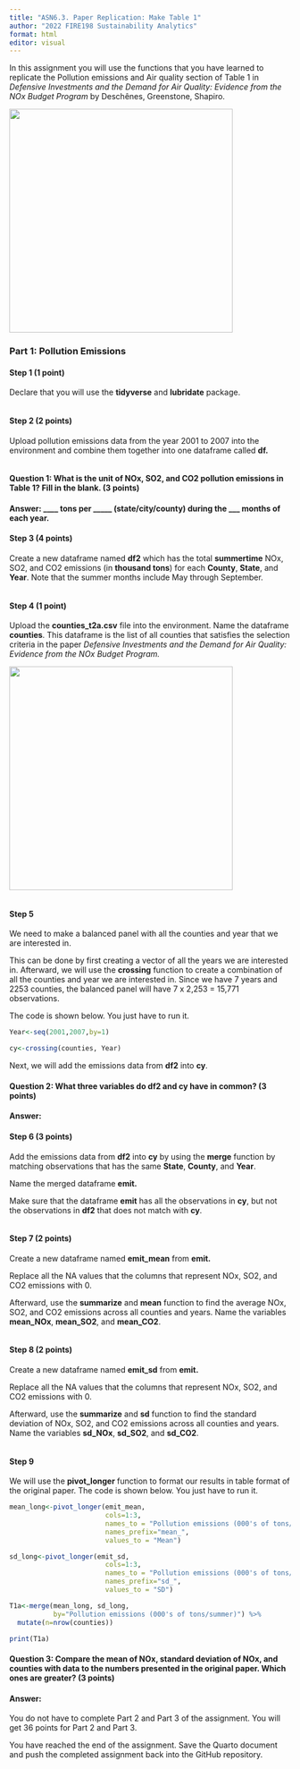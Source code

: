 ```yaml
---
title: "ASN6.3. Paper Replication: Make Table 1"
author: "2022 FIRE198 Sustainability Analytics"
format: html
editor: visual
---
```


In this assignment you will use the functions that you have learned to replicate the Pollution emissions and Air quality section of Table 1 in *Defensive Investments and the Demand for Air Quality: Evidence from the NOx Budget Program* by Deschênes, Greenstone, Shapiro.

![](T1.PNG){fig-align="center" width="400"}

### Part 1: Pollution Emissions

#### Step 1 (1 point)

Declare that you will use the **tidyverse** and **lubridate** package.

```r

```

#### Step 2 (2 points)

Upload pollution emissions data from the year 2001 to 2007 into the environment and combine them together into one dataframe called **df.**

```r

```

#### Question 1: What is the unit of NOx, SO2, and CO2 pollution emissions in Table 1? Fill in the blank. **(3 points)**

#### Answer: \_\_\_\_ tons per \_\_\_\_\_ (state/city/county) during the \_\_\_ months of each year.

#### Step 3 (4 points)

Create a new dataframe named **df2** which has the total **summertime** NOx, SO2, and CO2 emissions (in **thousand tons**) for each **County**, **State**, and **Year**. Note that the summer months include May through September.

```r

```

#### Step 4 (1 point)

Upload the **counties_t2a.csv** file into the environment. Name the dataframe **counties**. This dataframe is the list of all counties that satisfies the selection criteria in the paper *Defensive Investments and the Demand for Air Quality: Evidence from the NOx Budget Program.*

![](emit_data.JPG){fig-align="center" width="400"}

```r

```

#### Step 5

We need to make a balanced panel with all the counties and year that we are interested in.

This can be done by first creating a vector of all the years we are interested in. Afterward, we will use the **crossing** function to create a combination of all the counties and year we are interested in. Since we have 7 years and 2253 counties, the balanced panel will have 7 x 2,253 = 15,771 observations.

The code is shown below. You just have to run it.

```r

Year<-seq(2001,2007,by=1)

cy<-crossing(counties, Year)
```

Next, we will add the emissions data from **df2** into **cy**.

#### Question 2: What three variables do df2 and cy have in common? (3 points)

#### Answer:

#### Step 6 (3 points)

Add the emissions data from **df2** into **cy** by using the **merge** function by matching observations that has the same **State**, **County**, and **Year**.

Name the merged dataframe **emit.**

Make sure that the dataframe **emit** has all the observations in **cy**, but not the observations in **df2** that does not match with **cy**.

```r

```

#### Step 7 (2 points)

Create a new dataframe named **emit_mean** from **emit.**

Replace all the NA values that the columns that represent NOx, SO2, and CO2 emissions with 0.

Afterward, use the **summarize** and **mean** function to find the average NOx, SO2, and CO2 emissions across all counties and years. Name the variables **mean_NOx**, **mean_SO2**, and **mean_CO2**.

```r

```

#### Step 8 (2 points)

Create a new dataframe named **emit_sd** from **emit.**

Replace all the NA values that the columns that represent NOx, SO2, and CO2 emissions with 0.

Afterward, use the **summarize** and **sd** function to find the standard deviation of NOx, SO2, and CO2 emissions across all counties and years. Name the variables **sd_NOx**, **sd_SO2**, and **sd_CO2**.

```r

```

#### Step 9

We will use the **pivot_longer** function to format our results in table format of the original paper. The code is shown below. You just have to run it.

```r
mean_long<-pivot_longer(emit_mean,
                        cols=1:3,
                        names_to = "Pollution emissions (000's of tons/summer)",
                        names_prefix="mean_", 
                        values_to = "Mean") 

sd_long<-pivot_longer(emit_sd,
                        cols=1:3,
                        names_to = "Pollution emissions (000's of tons/summer)",
                        names_prefix="sd_", 
                        values_to = "SD") 

T1a<-merge(mean_long, sd_long, 
           by="Pollution emissions (000's of tons/summer)") %>%
  mutate(n=nrow(counties)) 

print(T1a)
```

#### Question 3: Compare the mean of NOx, standard deviation of NOx, and counties with data to the numbers presented in the original paper. Which ones are greater? (3 points)

#### Answer:

You do not have to complete Part 2 and Part 3 of the assignment. You will get 36 points for Part 2 and Part 3.

You have reached the end of the assignment. Save the Quarto document and push the completed assignment back into the GitHub repository.
